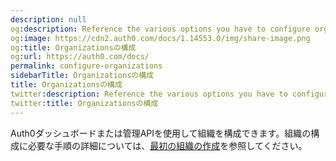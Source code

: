 ```yaml
---
description: null
og:description: Reference the various options you have to configure organizations.
og:image: https://cdn2.auth0.com/docs/1.14553.0/img/share-image.png
og:title: Organizationsの構成
og:url: https://auth0.com/docs/
permalink: configure-organizations
sidebarTitle: Organizationsの構成
title: Organizationsの構成
twitter:description: Reference the various options you have to configure organizations.
twitter:title: Organizationsの構成
---
```


Auth0ダッシュボードまたは管理APIを使用して組織を構成できます。組織の構成に必要な手順の詳細については、[最初の組織の作成](/organizations/create-first-organization)を参照してください。